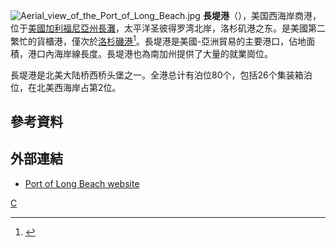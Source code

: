 {{noteTA
|G1=USState
|T=zh-hans:长滩港;zh-hk:長灘港;zh-tw:長堤港;
|1=zh-hans:长滩港;zh-hk:長灘港;zh-tw:長堤港;
|1=zh-hans:长滩;zh-hk:長灘;zh-tw:長堤;
}}
[[File:Aerial_view_of_the_Port_of_Long_Beach.jpg|thumb]]
'''長堤港'''（{{lang-en|Port of Long Beach}}），美国西海岸商港，位于[[美國|美國]][[加利福尼亞州|加利福尼亞州]][[長灘_(加利福尼亞州)|長灘]]，太平洋圣彼得罗湾北岸，洛杉矶港之东。是美國第二繁忙的貨櫃港，僅次於[[洛杉磯港|洛杉磯港]]<ref name=LAT20110807>{{cite news|last=White|first=Ronald D.|title=Long Beach port chief's long voyage nears an end|url=http://articles.latimes.com/2011/aug/07/business/la-fi-himi-steinke-20110807|accessdate=January 4, 2012|newspaper=[[Los_Angeles_Times|Los Angeles Times]]|date=August 7, 2011|archive-date=2012-01-21|archive-url=https://web.archive.org/web/20120121193432/http://articles.latimes.com/2011/aug/07/business/la-fi-himi-steinke-20110807|dead-url=no}}</ref>。長堤港是美國-亞洲貿易的主要港口，佔地面積{{convert|3200|acre|km2}}，港口內海岸線長度{{convert|25|mi|km}}。長堤港也為南加州提供了大量的就業崗位。

長堤港是北美大陆桥西桥头堡之一。全港总计有泊位80个，包括26个集装箱泊位，在北美西海岸占第2位。

==參考資料==
{{reflist}}

==外部連結==
{{Commons category-inline}}
*[http://www.polb.com/ Port of Long Beach website] {{Wayback|url=http://www.polb.com/ |date=20150504232938 }}
{{coord|33.754185|-118.216458|region:US_type:landmark|display=title}}
[[Category:美國港口|C]]